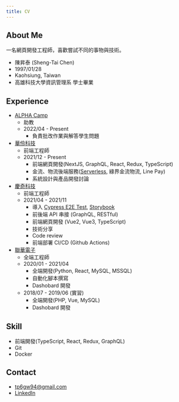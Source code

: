 ```yaml
---
title: CV
---
```

<head>
  <script type="text/javascript" async src="//cdn.credly.com/assets/utilities/embed.js"></script>
</head>

## About Me


一名網頁開發工程師，喜歡嘗試不同的事物與技術。

- 陳昇泰 (Sheng-Tai Chen)
- 1997/01/28
- Kaohsiung, Taiwan
- 高雄科技大學資訊管理系 學士畢業


<div data-iframe-width="150" data-iframe-height="270" data-share-badge-id="6f702b6c-07c3-4eea-ba81-1ad644a18c52" data-share-badge-host="https://www.credly.com"/>
<div data-iframe-width="150" data-iframe-height="270" data-share-badge-id="f41975f8-4b6f-4d88-b34c-0f37c2f88cc9" data-share-badge-host="https://www.credly.com"/>


## Experience

- [ALPHA Camp](https://tw.alphacamp.co/)
  - <highlight>助教</highlight>
  - 2022/04 - Present
    - 負責批改作業與解答學生問題
- [華伶科技](https://www.cakeresume.com/companies/hwaling-tech?locale=zh-TW)
  - <highlight>前端工程師</highlight>
  - 2021/12 - Present
    - 前端網頁開發(NextJS, GraphQL, React, Redux, TypeScript)
    - 金流、物流後端服務([Serverless](https://www.serverless.com/), 綠界金流物流, Line Pay)
    - 系統設計與產品開發討論
- [慶奇科技](https://store.webduino.io/pages/about)
  - <highlight>前端工程師</highlight>
  - 2021/04 - 2021/11
    - 導入 [Cypress E2E Test](https://www.cypress.io/), [Storybook](https://storybook.js.org/)
    - 前後端 API 串接 (GraphQL, RESTful)
    - 前端網頁開發 (Vue2, Vue3, TypeScript)
    - 技術分享
    - Code review
    - 前端部署 CI/CD (Github Actions)
- [聯華電子](https://www.umc.com/zh-TW/Home/Index)
  - <highlight>全端工程師</highlight>
  - 2020/01 - 2021/04
    - 全端開發(Python, React, MySQL, MSSQL)
    - 自動化腳本撰寫
    - Dashobard 開發
  - 2018/07 - 2019/06 (實習)
    - 全端開發(PHP, Vue, MySQL)
    - Dashobard 開發
    
## Skill
- 前端開發(TypeScript, React, Redux, GraphQL)
- Git
- Docker

## Contact
- [tp6gw94@gmail.com](mailto:tp6gw94@gmail.com)
- [LinkedIn](https://www.linkedin.com/in/cshengtai6)